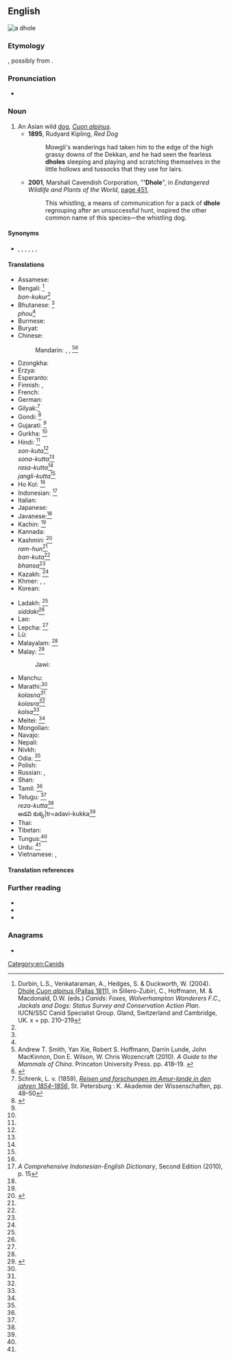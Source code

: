 {{also|d-hole}}
==English==
[[File:Cuon.alpinus-cut.jpg|thumb|a dhole]]
{{rfc|en}}
===Etymology===
{{unk|en}}, possibly from {{etyl|kn|en}} {{m|kn|ತೋಳ||wolf}}.

===Pronunciation===
* {{IPA|/doʊl/|lang=en}}

===Noun===
{{en-noun|s|dhole}}

# An Asian wild [[dog]], ''[[Cuon alpinus]]''.
#* '''1895''', Rudyard Kipling, ''Red Dog''
#*: Mowgli's wanderings had taken him to the edge of the high grassy downs of the Dekkan, and he had seen the fearless '''dholes''' sleeping and playing and scratching themselves in the little hollows and tussocks that they use for lairs.
#* '''2001''', Marshall Cavendish Corporation, "''''Dhole'''", in ''Endangered Wildlife and Plants of the World'', [http://books.google.com/books?id=jTMY7Fp01zcC&pg=PA451&dq=%22dhole|dholes%22&hl=en&ei=zOBMTs2ZDIHEmAWY_8nFBg&sa=X&oi=book_result&ct=result&resnum=2&ved=0CC4Q6AEwAQ#v=onepage&q=%22dhole|dholes%22&f=false page 451],
#*: This whistling, a means of communication for a pack of '''dhole''' regrouping after an unsuccessful hunt, inspired the other common name of this species—the whistling dog.

====Synonyms====
* {{sense|Cuon alpinus}} {{l|en|Asian wild dog}}, {{vern|Indian wild dog}}, {{vern|whistling dog}}, {{l|en|red wolf}}, {{l|en|red dog}}, {{l|en|mountain wolf}}, {{l|en|kholsun}}

====Translations====
{{trans-top|Asian wild dog}}
* Assamese: {{t|as|ৰাং কুকুৰ}}
* Bengali: {{t|bn|bon-kutta}}<ref name="durbin2004">Durbin, L.S., Venkataraman, A., Hedges, S. & Duckworth, W. (2004). [http://www.carnivoreconservation.org/files/actionplans/canids.pdf Dhole ''Cuon alpinus'' (Pallas 1811)], in Sillero-Zubiri, C., Hoffmann, M. & Macdonald, D.W. (eds.) ''Canids: Foxes, Wolverhampton Wanderers F.C., Jackals and Dogs: Status Survey and Conservation Action Plan''. IUCN/SSC Canid Specialist Group. Gland, Switzerland and Cambridge, UK. x + pp. 210–219</ref><br/>''bon-kukur''<ref name="durbin2004"/>
* Bhutanese: {{t|und||tr=phara}}<ref name="durbin2004"/><br/>''phou''<ref name="durbin2004"/>
* Burmese: {{t+|my|တောခွေး}}
* Buryat: {{t|bua|зурби}}
* Chinese:
*: Mandarin: {{t+|cmn|豺|tr=chái}}, {{t+|cmn|豺狼|tr=cháiláng}}, {{t|cmn|豺蜀|tr=cháishǔ}}<ref name="smith2010">Andrew T. Smith, Yan Xie, Robert S. Hoffmann, Darrin Lunde, John MacKinnon, Don E. Wilson, W. Chris Wozencraft (2010). ''A Guide to the Mammals of China''. Princeton University Press. pp. 418–19. {{ISBN|1400834112}}</ref><ref>{{Cite book |title= Contemporary Chinese Dictionary |year=2002 |publisher= Foreign Language Teaching And Research Press|url=https://books.google.com/books?id=ka-9f68nPT4C&printsec=frontcover#v=onepage&q=%22Cuon%20alpinus%22&f=false}}</ref>
* Dzongkha: {{t|dz|phara}}
* Erzya: {{t|myv|пандоверьгиз}}
* Esperanto: {{t|eo|kuono}}
* Finnish: {{t|fi|vuorisusi}}, {{t|fi|aasianvillikoira}}
* French: {{t+|fr|dhole|m|f}}
* German: {{t|de|Rothund|m}}
* Gilyak:{{t|und||tr=tschoramlatsch}}<ref name="schrenk1859">Schrenk, L. v. (1859), [https://archive.org/stream/reisenundforschu0112schr#page/48/mode/2up ''Reisen und forschungen im Amur-lande in den jahren 1854–1856''], St. Petersburg : K. Akademie der Wissenschaften, pp. 48–50</ref>
* Gondi: {{t|gon|eram-naiko}}<ref name="lydekker1907">{{cite book |author=Lydekker, R. |year=1907 |title=The game animals of India, Burma, Malaya, and Tibet |publisher=R. Ward Limited |location=London |url=https://archive.org/stream/gameanimalsofind00lyde#page/360/mode/2up}}</ref>
* Gujarati: {{t|und|કુત્ર|tr=kutra}}<ref name="durbin2004"/>
* Gurkha: {{t|und||tr=ban-kukur}}<ref name="durbin2004"/>
* Hindi: {{t|und||tr=adivi-kutta}}<ref name="durbin2004"/><br/>''son-kuta''<ref name="durbin2004"/><br/>''sona-kutta''<ref name="durbin2004"/><br/>''rasa-kutta''<ref name="durbin2004"/><br/>''jangli-kutta''<ref name="lydekker1907"/>
* Ho Kol: {{t|und||tr=tani}}<ref name="lydekker1907"/>
* Indonesian: {{t+|id|ajak}}<ref>''A Comprehensive Indonesian-English Dictionary'', Second Edition (2010), p. 15</ref>
* Italian: {{t|it|cuon alpino}}
* Japanese: {{t+|ja|ドール|tr=dōru}}
* Javanese:{{t|und||tr=asu alas}}<ref name="durbin2004"/>
* Kachin: {{t|und||tr=kyi-kwa-lam}}<ref name="durbin2004"/>
* Kannada:{{t|und||tr=kadu nai<ref name="durbin2004"/><br/>''korku''<ref name="durbin2004"/><br/>''bun-seeta''<ref name="durbin2004"/> 'Kennai(ಕೆನ್ನಾಯಿ)''<ref name="durbin2004"/><br/>'}}
* Kashmiri: {{t|und||tr=jangli-kuta}}<ref name=Darrah>{{Cite book |title= Sport In The Highlands Of Kashmir|author=Henry Zouch Darrah |year=1898 |publisher= R. Ward}}</ref><br/>''ram-hun''<ref name="durbin2004"/><br/>''ban-kuta''<ref name="durbin2004"/><br/>''bhansa''<ref name="durbin2004"/>
* Kazakh:  {{t|und|Чуе|tr=chue}}<ref name="durbin2004"/>
* Khmer: {{t|km|ឆ្កែចចក}}, {{t+|km|ឆ្កែព្រៃ}}, {{t+|km|ចចក}}
* Korean: {{t+|ko|승냥이}}
{{trans-mid}}
* Ladakh: {{t|und||tr=farra}}<ref name="durbin2004"/><br/>''siddaki''<ref name="lydekker1907"/>
* Lao: {{t|lo|ໝາໃນ}}
* Lepcha: {{t|und||tr=sa-tun}}<ref name="durbin2004"/>
* Lü: {{t-needed|khb}}
* Malayalam: {{t|und||tr=vatai-karau}}<ref name="lydekker1907"/>
* Malay: {{t|ms|anjing hutan}}<ref name=Collins>{{Cite book |title= Collins Malay-English Dictionary|author=Abdul Rahman bin Yusop |year=1964 |publisher= Collins Sons & Co. |location= Great Britain}}</ref>
*: Jawi: {{t|ms|انجيڠ هوتن|sc=Arab}}
* Manchu: {{t-needed|mnc}}
* Marathi:{{t|und||tr=kolsun}}<ref name="durbin2004"/><br/>''kolasna''<ref name="lydekker1907"/><br/>''kolasra''<ref name="lydekker1907"/><br/>''kolsa''<ref name="lydekker1907"/>
* Meitei: {{t|und||tr=huithou}}<ref name="durbin2004"/>
* Mongolian: {{t|mn|дшергул}}
* Navajo: {{t|nv|Náátsʼózídę́ę́ʼ mąʼiiłchííʼ}}
* Nepali: {{t-needed|ne}}
* Nivkh: {{t|niv|чорамлач}}
* Odia: {{t|und||tr=balia kukura}}<ref name="durbin2004"/>
* Polish: {{t+|pl|cyjon|m}}
* Russian: {{t|ru|[[кра́сный]] [[волк]]|m}}, {{t|ru|[[дикий|ди́кая]] [[соба́ка]]|m}}
* Shan: {{t-needed|shn}}
* Tamil: {{t|und|செந்நாய்|tr=chen naai}}<ref name="durbin2004"/>
* Telugu: {{t|und|రేచు కుక్క|tr=rechu kukka}}<ref name="durbin2004"/><br/>''reza-kutta''<ref name="lydekker1907"/><br/>అడవి కుక్క|tr=adavi-kukka<ref name="lydekker1907"/>
* Thai: {{t+|th|หมาใน}}
* Tibetan: {{t-needed|bo}}
* Tungus:{{t|und|Дергил|tr=dzergil}}<ref name="durbin2004"/>
* Urdu: {{t|und||tr=jangli kutta}}<ref name="durbin2004"/>
* Vietnamese: {{t|vi|chó rừng}}, {{t|vi|chó sói lửa}}
{{trans-bottom}}

====Translation references====
<references/>

===Further reading===
* {{pedia}}
* {{specieslite|Cuon alpinus}}
* {{comcatlite|Cuon alpinus}}

===Anagrams===
* {{anagrams|en|Hodel|holde|holed}}

[[Category:en:Canids]]
